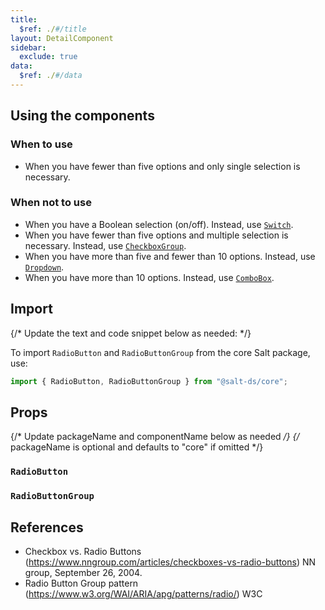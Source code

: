 ```yaml
---
title:
  $ref: ./#/title
layout: DetailComponent
sidebar:
  exclude: true
data:
  $ref: ./#/data
---
```


## Using the components

### When to use

- When you have fewer than five options and only single selection is necessary.

### When not to use

- When you have a Boolean selection (on/off). Instead, use [`Switch`](../switch).
- When you have fewer than five options and multiple selection is necessary. Instead, use [`CheckboxGroup`](../checkbox).
- When you have more than five and fewer than 10 options. Instead, use [`Dropdown`](../dropdown).
- When you have more than 10 options. Instead, use [`ComboBox`](../combo-box).

## Import

{/* Update the text and code snippet below as needed: */}

To import `RadioButton` and `RadioButtonGroup` from the core Salt package, use:

```js
import { RadioButton, RadioButtonGroup } from "@salt-ds/core";
```

## Props

{/* Update packageName and componentName below as needed */}
{/* packageName is optional and defaults to "core" if omitted */}

### `RadioButton`

<PropsTable packageName="core" componentName="RadioButton" />

### `RadioButtonGroup`

<PropsTable packageName="core" componentName="RadioButtonGroup" />

## References

- Checkbox vs. Radio Buttons (https://www.nngroup.com/articles/checkboxes-vs-radio-buttons) NN group, September 26, 2004.
- Radio Button Group pattern (https://www.w3.org/WAI/ARIA/apg/patterns/radio/) W3C
